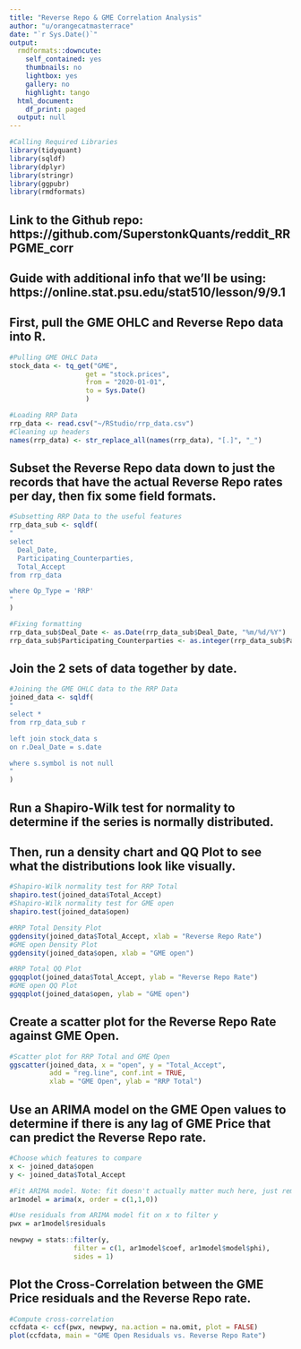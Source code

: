 ```yaml
---
title: "Reverse Repo & GME Correlation Analysis"
author: "u/orangecatmasterrace"
date: "`r Sys.Date()`"
output:
  rmdformats::downcute:
    self_contained: yes
    thumbnails: no
    lightbox: yes
    gallery: no
    highlight: tango
  html_document:
    df_print: paged
  output: null
---
```


```r
#Calling Required Libraries
library(tidyquant)
library(sqldf)
library(dplyr)
library(stringr)
library(ggpubr)
library(rmdformats)
```

## Link to the Github repo: https://github.com/SuperstonkQuants/reddit_RRPGME_corr

## Guide with additional info that we'll be using: https://online.stat.psu.edu/stat510/lesson/9/9.1

## First, pull the GME OHLC and Reverse Repo data into R.

```r
#Pulling GME OHLC Data
stock_data <- tq_get("GME",
                   get = "stock.prices",
                   from = "2020-01-01",
                   to = Sys.Date()
                   )

#Loading RRP Data
rrp_data <- read.csv("~/RStudio/rrp_data.csv")
#Cleaning up headers
names(rrp_data) <- str_replace_all(names(rrp_data), "[.]", "_")

```

## Subset the Reverse Repo data down to just the records that have the actual Reverse Repo rates per day, then fix some field formats.

```r
#Subsetting RRP Data to the useful features
rrp_data_sub <- sqldf(
"
select
  Deal_Date,
  Participating_Counterparties,
  Total_Accept
from rrp_data

where Op_Type = 'RRP'
"
)

#Fixing formatting
rrp_data_sub$Deal_Date <- as.Date(rrp_data_sub$Deal_Date, "%m/%d/%Y")
rrp_data_sub$Participating_Counterparties <- as.integer(rrp_data_sub$Participating_Counterparties)

```

## Join the 2 sets of data together by date.

```r
#Joining the GME OHLC data to the RRP Data
joined_data <- sqldf(
"
select *
from rrp_data_sub r 

left join stock_data s
on r.Deal_Date = s.date

where s.symbol is not null
"
)

```

## Run a Shapiro-Wilk test for normality to determine if the series is normally distributed.

## Then, run a density chart and QQ Plot to see what the distributions look like visually.

```r
#Shapiro-Wilk normality test for RRP Total
shapiro.test(joined_data$Total_Accept)
#Shapiro-Wilk normality test for GME open
shapiro.test(joined_data$open)

#RRP Total Density Plot
ggdensity(joined_data$Total_Accept, xlab = "Reverse Repo Rate")
#GME open Density Plot
ggdensity(joined_data$open, xlab = "GME open")

#RRP Total QQ Plot
ggqqplot(joined_data$Total_Accept, ylab = "Reverse Repo Rate")
#GME open QQ Plot
ggqqplot(joined_data$open, ylab = "GME open")
```

## Create a scatter plot for the Reverse Repo Rate against GME Open.

```r
#Scatter plot for RRP Total and GME Open
ggscatter(joined_data, x = "open", y = "Total_Accept", 
          add = "reg.line", conf.int = TRUE, 
          xlab = "GME Open", ylab = "RRP Total")
```

## Use an ARIMA model on the GME Open values to determine if there is any lag of GME Price that can predict the Reverse Repo rate.

```r
#Choose which features to compare
x <- joined_data$open
y <- joined_data$Total_Accept

#Fit ARIMA model. Note: fit doesn't actually matter much here, just removing autoregression
ar1model = arima(x, order = c(1,1,0))

#Use residuals from ARIMA model fit on x to filter y
pwx = ar1model$residuals

newpwy = stats::filter(y,
                filter = c(1, ar1model$coef, ar1model$model$phi),
                sides = 1)
```

## Plot the Cross-Correlation between the GME Price residuals and the Reverse Repo rate.

```r
#Compute cross-correlation
ccfdata <- ccf(pwx, newpwy, na.action = na.omit, plot = FALSE)
plot(ccfdata, main = "GME Open Residuals vs. Reverse Repo Rate")
```


